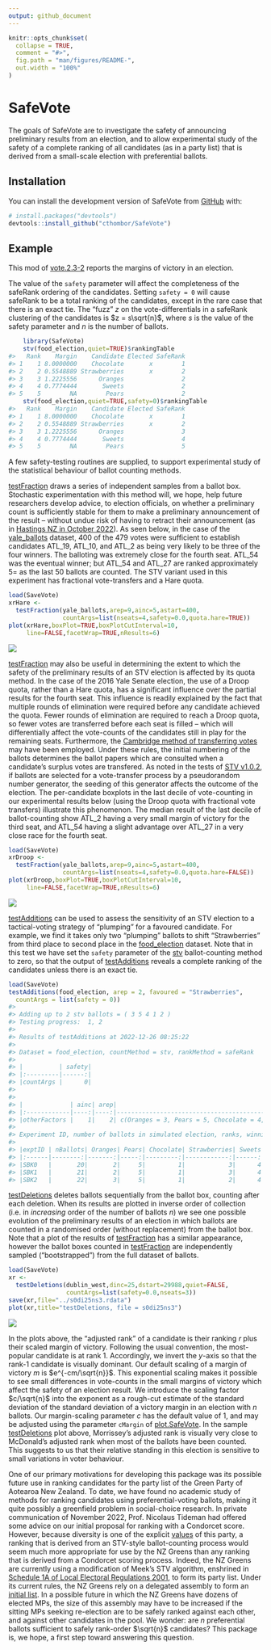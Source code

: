 ```yaml
---
output: github_document
---
```


<!-- README.md is generated from README.Rmd. Please edit that file -->

```r
knitr::opts_chunk$set(
  collapse = TRUE,
  comment = "#>",
  fig.path = "man/figures/README-",
  out.width = "100%"
)
```

# SafeVote

<!-- badges: start -->
<!-- badges: end -->

The goals of SafeVote are to investigate the safety of announcing
preliminary results from an election, and to allow experimental study of
the safety of a complete ranking of all candidates (as in a party list)
that is derived from a small-scale election with preferential ballots.

## Installation

You can install the development version of SafeVote from
[GitHub](https://github.com/) with:

``` r
# install.packages("devtools")
devtools::install_github("cthombor/SafeVote")
```

## Example

This mod of
[vote.2.3-2](https://cran.r-project.org/web/packages/vote/index.html)
reports the margins of victory in an election.

The value of the `safety` parameter will affect the completeness of the
safeRank ordering of the candidates. Setting `safety = 0` will cause
safeRank to be a total ranking of the candidates, except in the rare
case that there is an exact tie. The “fuzz” $z$ on the
vote-differentials in a safeRank clustering of the candidates is
$z = s\sqrt{n}$, where $s$ is the value of the safety parameter and $n$
is the number of ballots.

``` r
    library(SafeVote)
    stv(food_election,quiet=TRUE)$rankingTable
#>   Rank    Margin    Candidate Elected SafeRank
#> 1    1 8.0000000    Chocolate       x        1
#> 2    2 0.5548889 Strawberries       x        2
#> 3    3 1.2225556      Oranges                2
#> 4    4 0.7774444       Sweets                2
#> 5    5        NA        Pears                2
    stv(food_election,quiet=TRUE,safety=0)$rankingTable
#>   Rank    Margin    Candidate Elected SafeRank
#> 1    1 8.0000000    Chocolate       x        1
#> 2    2 0.5548889 Strawberries       x        2
#> 3    3 1.2225556      Oranges                3
#> 4    4 0.7774444       Sweets                4
#> 5    5        NA        Pears                5
```

A few safety-testing routines are supplied, to support experimental study of the
statistical behaviour of ballot counting methods. 

[testFraction](reference/testFraction) draws a series of independent samples
from a ballot box. Stochastic experimentation with this method will, we hope,
help future researchers develop advice, to election officials, on whether a
preliminary count is sufficiently stable for them to make a preliminary
announcement of the result -- without undue risk of having to retract their
announcement (as in [Hastings NZ in October
2022](https://web.archive.org/web/20221012043548/https://www.1news.co.nz/2022/10/12/public-humiliation-council-apologises-for-election-result-error/)).
As seen below, in the case of the [yale_ballots](reference/yale_ballots)
dataset, 400 of the 479 votes were sufficient to establish candidates ATL_19,
ATL_10, and ATL_2 as being very likely to be three of the four winners.  The
balloting was extremely close for the fourth seat. ATL_54 was the eventual
winner; but ATL_54 and ATL_27 are ranked approximately 5= as the last 50 ballots
are counted.  The STV variant used in this experiment has fractional
vote-transfers and a Hare quota.


``` r
load(SaveVote)
xrHare <- 
  testFraction(yale_ballots,arep=9,ainc=5,astart=400,
               countArgs=list(nseats=4,safety=0.0,quota.hare=TRUE))
plot(xrHare,boxPlot=TRUE,boxPlotCutInterval=10,
     line=FALSE,facetWrap=TRUE,nResults=6)
```

![](man/figures/yaleHare.png)

[testFraction](reference/testFraction) may also be useful in determining the
extent to which the safety of the preliminary results of an STV election is
affected by its quota method.  In the case of the 2016 Yale Senate election, the
use of a Droop quota, rather than a Hare quota, has a significant influence over
the partial results for the fourth seat.  This influence is readily explained by
the fact that multiple rounds of elimination were required before any candidate
achieved the quota.  Fewer rounds of elimination are required to reach a Droop
quota, so fewer votes are transferred before each seat is filled -- which will
differentially affect the vote-counts of the candidates still in play for the
remaining seats.  Furthermore, the [Cambridge method of transferring
votes](https://www.opavote.com/methods/cambridge-stv-rules) may have been
employed. Under these rules, the initial numbering of the ballots determines the
ballot papers which are consulted when a candidate's surplus votes are
transfered.  As noted in the tests of [STV
v1.0.2](https://cran.r-project.org/package=STV), if ballots are selected for a
vote-transfer process by a pseudorandom number generator, the seeding of this
generator affects the outcome of the election.  The per-candidate boxplots in
the last decile of vote-counting in our experimental results below (using the
Droop quota with fractional vote transfers) illustrate this phenomenon.  The
median result of the last decile of ballot-counting show ATL_2 having a very
small margin of victory for the third seat, and ATL_54 having a slight advantage
over ATL_27 in a very close race for the fourth seat.

``` r
load(SaveVote)
xrDroop <- 
  testFraction(yale_ballots,arep=9,ainc=5,astart=400,
               countArgs=list(nseats=4,safety=0.0,quota.hare=FALSE))
plot(xrDroop,boxPlot=TRUE,boxPlotCutInterval=10,
     line=FALSE,facetWrap=TRUE,nResults=6)
```

![](man/figures/yaleDroop.png)

[testAdditions](reference/testAdditions) can be used to assess the sensitivity
of an STV election to a tactical-voting strategy of “plumping” for a favoured
candidate. For example, we find it takes only two “plumping” ballots to shift
“Strawberries” from third place to second place in the
[food_election](reference/food_election) dataset. Note that in this test we have
set the `safety` parameter of the [stv](reference/stv) ballot-counting method to
zero, so that the output of [testAdditions](reference/testAdditions) reveals a
complete ranking of the candidates unless there is an exact tie.

``` r
load(SaveVote)
testAdditions(food_election, arep = 2, favoured = "Strawberries", 
  countArgs = list(safety = 0))
#> 
#> Adding up to 2 stv ballots = ( 3 5 4 1 2 )
#> Testing progress:  1, 2
#> 
#> Results of testAdditions at 2022-12-26 08:25:22
#> 
#> Dataset = food_election, countMethod = stv, rankMethod = safeRank
#> 
#> |          | safety|
#> |:---------|------:|
#> |countArgs |      0|
#> 
#> 
#> |             | ainc| arep|                                                         tacticalBallot|
#> |:------------|----:|----:|----------------------------------------------------------------------:|
#> |otherFactors |    1|    2| c(Oranges = 3, Pears = 5, Chocolate = 4, Strawberries = 1, Sweets = 2)|
#> 
#> Experiment ID, number of ballots in simulated election, ranks, winning margins:
#> 
#> |exptID | nBallots| Oranges| Pears| Chocolate| Strawberries| Sweets| m.Oranges| m.Pears| m.Chocolate| m.Strawberries|  m.Sweets|
#> |:------|--------:|-------:|-----:|---------:|------------:|------:|---------:|-------:|-----------:|--------------:|---------:|
#> |SBK0   |       20|       2|     5|         1|            3|      4| 1.4451111|       2|           8|      1.7774444| 0.7774444|
#> |SBK1   |       21|       2|     5|         1|            3|      4| 0.6673333|       2|           8|      2.6663333| 0.6663333|
#> |SBK2   |       22|       3|     5|         1|            2|      4| 3.4447778|       2|           8|      0.1104444| 0.5552222|
```

[testDeletions](reference/testDeletions) deletes ballots sequentially from the
ballot box, counting after each deletion. When its results are plotted in
inverse order of collection (i.e. in *increasing* order of the number of ballots
$n$) we see one possible evolution of the preliminary results of an election in
which ballots are counted in a randomised order (without replacement) from the
ballot box. Note that a plot of the results of
[testFraction](reference/testFraction) has a similar appearance, however the
ballot boxes counted in [testFraction](reference/testFraction) are independently
sampled (“bootstrapped”) from the full dataset of ballots.

``` r
load(SaveVote)
xr <- 
  testDeletions(dublin_west,dinc=25,dstart=29988,quiet=FALSE,
                countArgs=list(safety=0.0,nseats=3))
save(xr,file="../s0di25ns3.rdata")
plot(xr,title="testDeletions, file = s0di25ns3")
```

![](man/figures/s0di25ns3.png)

In the plots above, the “adjusted rank” of a candidate is their ranking $r$ plus
their scaled margin of victory. Following the usual convention, the most-popular
candidate is at rank 1.  Accordingly, we invert the $y$-axis so that the rank-1
candidate is visually dominant.  Our default scaling of a margin of victory $m$
is $e^{-cm/\sqrt{n}}$.  This exponential scaling makes it possible to see small
differences in vote-counts in the small margins of victory which affect the
safety of an election result. We introduce the scaling factor $c/\sqrt{n}$ into
the exponent as a rough-cut estimate of the standard deviation of the standard
deviation of a victory margin in an election with $n$ ballots.  Our
margin-scaling parameter $c$ has the default value of 1, and may be adjusted
using the parameter `cMargin` of [plot.SafeVote](reference/plot.SafeVote.stv).
In the sample [testDeletions](reference/testDeletions) plot above, Morrissey’s
adjusted rank is visually very close to McDonald’s adjusted rank when most of
the ballots have been counted.  This suggests to us that their relative standing
in this election is sensitive to small variations in voter behaviour.

One of our primary motivations for developing this package was its possible
future use in ranking candidates for the party list of the Green Party of
Aotearoa New Zealand.  To date, we have found no academic study of methods for
ranking candidates using preferential-voting ballots, making it quite possibly a
greenfield problem in social-choice research.  In private communication of
November 2022, Prof. Nicolaus Tideman had offered some advice on our initial
proposal for ranking with a Condorcet score.  However, because diversity is one
of the explicit [values](https://www.greens.org.nz/our_values) of this party, a
ranking that is derived from an STV-style ballot-counting process would seem
much more appropriate for use by the NZ Greens than any ranking that is derived
from a Condorcet scoring process.  Indeed, the NZ Greens are currently using a
modification of Meek's STV algorithm, enshrined in [Schedule 1A of Local
Electoral Regulations
2001](https://www.legislation.govt.nz/regulation/public/2001/0145/latest/DLM57125.html),
to form its party list.  Under its current rules, the NZ Greens rely on a
delegated assembly to form an [initial
list](https://www.stuff.co.nz/national/politics/120950431/green-party-initial-election-list-puts-newcomer-teanau-tuiono-ahead-of-several-sitting-mps).
In a possible future in which the NZ Greens have dozens of elected MPs, the size
of this assembly may have to be increased if the sitting MPs seeking re-election
are to be safely ranked against each other, and against other candidates in the
pool.  We wonder: are $n$ preferential ballots sufficient to safely rank-order
$\sqrt{n}$ candidates?  This package is, we hope, a first step toward answering
this question.